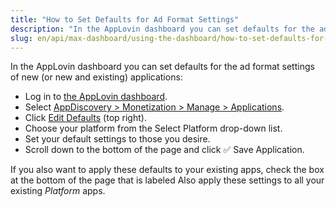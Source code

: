 ```yaml
---
title: "How to Set Defaults for Ad Format Settings"
description: "In the AppLovin dashboard you can set defaults for the ad format settings of new (or new and existing) applications."
slug: en/api/max-dashboard/using-the-dashboard/how-to-set-defaults-for-ad-format-settings
---
```


In the AppLovin dashboard you can set defaults for the ad format settings of new (or new and existing) applications:

- Log in to [the AppLovin dashboard](https://dash.applovin.com/).
- Select [<UILabel>AppDiscovery &gt; Monetization &gt; Manage &gt; Applications</UILabel>](https://dash.applovin.com/o/manage).
- Click [<UILabel>Edit Defaults</UILabel>](https://dash.applovin.com/o/manage/defaults) (top right).
- Choose your platform from the <UILabel>Select Platform</UILabel> drop-down list.
- Set your default settings to those you desire.
- Scroll down to the bottom of the page and click <UILabel>✅&nbsp;Save Application</UILabel>.
  
If you also want to apply these defaults to your existing apps, check the box at the bottom of the page that is labeled <UILabel>Also apply these settings to all your existing <var>Platform</var> apps</UILabel>.

